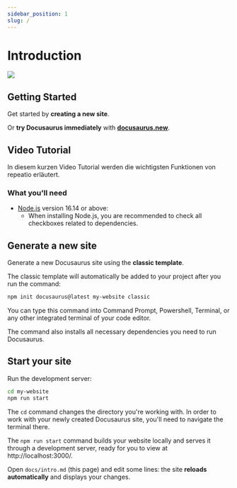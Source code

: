 ```yaml
---
sidebar_position: 1
slug: /
---
```



# Introduction

<Logo />

![](../static/img/3-mobile.png)

## Getting Started

Get started by **creating a new site**.

Or **try Docusaurus immediately** with **[docusaurus.new](https://docusaurus.new)**.

## Video Tutorial


<VideoTutorial />

In diesem kurzen Video Tutorial werden die wichtigsten Funktionen von repeatio erläutert.

### What you'll need

- [Node.js](https://nodejs.org/en/download/) version 16.14 or above:
  - When installing Node.js, you are recommended to check all checkboxes related to dependencies.

## Generate a new site

Generate a new Docusaurus site using the **classic template**.

The classic template will automatically be added to your project after you run the command:

```bash
npm init docusaurus@latest my-website classic
```

You can type this command into Command Prompt, Powershell, Terminal, or any other integrated terminal of your code editor.

The command also installs all necessary dependencies you need to run Docusaurus.

## Start your site

Run the development server:

```bash
cd my-website
npm run start
```

The `cd` command changes the directory you're working with. In order to work with your newly created Docusaurus site, you'll need to navigate the terminal there.

The `npm run start` command builds your website locally and serves it through a development server, ready for you to view at http://localhost:3000/.

Open `docs/intro.md` (this page) and edit some lines: the site **reloads automatically** and displays your changes.
